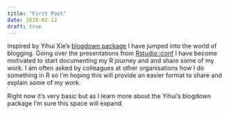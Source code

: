 ```yaml
---
title: "First Post"
date: 2018-02-12
draft: true
---
```


Inspired by Yihui Xie's [blogdown package]( https://slides.yihui.name/2018-blogdown-rstudio-conf-Yihui-Xie.html#1) I have jumped into the world of blogging. Going over the presentations from [Rstudio::conf](https://www.rstudio.com/conference/) I have become motivated to start documenting my R journey and and share some of my work.  I am often asked by colleagues at other organisations  how I do something in R so I'm hoping this will provide an easier format to share and explain some of my work.   

Right now it's very basic but as I learn more about the Yihui's blogdown package I'm sure this space will expand. 
